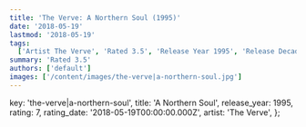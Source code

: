 ```yaml
---
title: 'The Verve: A Northern Soul (1995)'
date: '2018-05-19'
lastmod: '2018-05-19'
tags:
  ['Artist The Verve', 'Rated 3.5', 'Release Year 1995', 'Release Decade 1990']
summary: 'Rated 3.5'
authors: ['default']
images: ['/content/images/the-verve|a-northern-soul.jpg']
---
```


  key: 'the-verve|a-northern-soul',
  title: 'A Northern Soul',
  release_year: 1995,
  rating: 7,
  rating_date: '2018-05-19T00:00:00.000Z',
  artist: 'The Verve',
};

<MusicRating data={data} />
